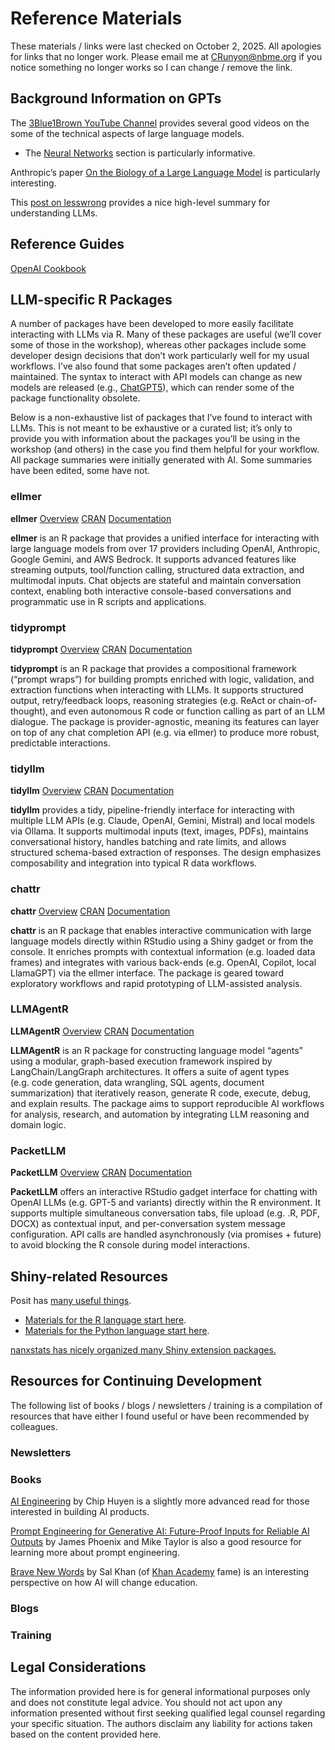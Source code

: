 # Reference Materials {#sec-ref-mats .unnumbered}

These materials / links were last checked on October 2, 2025. All apologies for links that no longer work. Please email me at [CRunyon@nbme.org](mailto:CRunyon@nbme.org) if you notice something no longer works so I can change / remove the link.
  
## Background Information on GPTs

The [3Blue1Brown YouTube Channel](https://www.youtube.com/c/3blue1brown){target="_blank"} provides several good videos on the some of the technical aspects of large language models.

* The [Neural Networks](https://www.youtube.com/playlist?list=PLZHQObOWTQDNU6R1_67000Dx_ZCJB-3pi){target="_blank"} section is particularly informative.

Anthropic's paper [On the Biology of a Large Language Model](https://transformer-circuits.pub/2025/attribution-graphs/biology.html){target="_blank"} is particularly interesting.

This [post on lesswrong](https://www.lesswrong.com/posts/XGHf7EY3CK4KorBpw/understanding-llms-insights-from-mechanistic){target="_blank"} provides a nice high-level summary for understanding LLMs.

## Reference Guides

[OpenAI Cookbook](https://cookbook.openai.com/){target="_blank"}

## LLM-specific R Packages {#sec-r-packages}

A number of packages have been developed to more easily facilitate interacting with LLMs via R. 
Many of these packages are useful (we'll cover some of those in the workshop), whereas other packages include some developer design decisions that don't work particularly well for my usual workflows. 
I've also found that some packages aren't often updated / maintained. 
The syntax to interact with API models can change as new models are released (e.g., [ChatGPT5](@sec-gpt5)), which can render some of the package functionality obsolete.

Below is a non-exhaustive list of packages that I've found to interact with LLMs. 
This is not meant to be exhaustive or a curated list; it's only to provide you with information about the packages you'll be using in the workshop (and others) in the case you find them helpful for your workflow.
All package summaries were initially generated with AI.
Some summaries have been edited, some have not.

### ellmer
**ellmer** [Overview](https://ellmer.tidyverse.org/){target="_blank"} [CRAN](https://cran.r-project.org/web/packages/ellmer/index.html){target="_blank"} [Documentation]( https://cran.r-project.org/web/packages/ellmer/refman/ellmer.html){target="_blank"}  

**ellmer** is an R package that provides a unified interface for interacting with large language models from over 17 providers including OpenAI, Anthropic, Google Gemini, and AWS Bedrock. It supports advanced features like streaming outputs, tool/function calling, structured data extraction, and multimodal inputs. Chat objects are stateful and maintain conversation context, enabling both interactive console-based conversations and programmatic use in R scripts and applications.

### tidyprompt
**tidyprompt** [Overview](https://github.com/KennispuntTwente/tidyprompt){target="_blank"} [CRAN](https://cran.r-project.org/web/packages/tidyprompt/index.html){target="_blank"} [Documentation](https://cran.r-project.org/web/packages/tidyprompt/refman/tidyprompt.html){target="_blank"}  

**tidyprompt** is an R package that provides a compositional framework (“prompt wraps”) for building prompts enriched with logic, validation, and extraction functions when interacting with LLMs. It supports structured output, retry/feedback loops, reasoning strategies (e.g. ReAct or chain-of-thought), and even autonomous R code or function calling as part of an LLM dialogue. The package is provider-agnostic, meaning its features can layer on top of any chat completion API (e.g. via ellmer) to produce more robust, predictable interactions.

### tidyllm
**tidyllm** [Overview](https://github.com/edubruell/tidyllm){target="_blank"} [CRAN](https://cran.r-project.org/web/packages/tidyllm/index.html){target="_blank"} [Documentation](https://cran.r-project.org/web/packages/tidyllm/refman/tidyllm.html){target="_blank"}  

**tidyllm** provides a tidy, pipeline-friendly interface for interacting with multiple LLM APIs (e.g. Claude, OpenAI, Gemini, Mistral) and local models via Ollama. It supports multimodal inputs (text, images, PDFs), maintains conversational history, handles batching and rate limits, and allows structured schema-based extraction of responses. The design emphasizes composability and integration into typical R data workflows.  

### chattr
**chattr** [Overview](https://mlverse.github.io/chattr/){target="_blank"} [CRAN](https://cran.r-project.org/web/packages/chattr/index.html){target="_blank"} [Documentation](https://cran.r-project.org/web/packages/chattr/refman/chattr.html){target="_blank"}  

**chattr** is an R package that enables interactive communication with large language models directly within RStudio using a Shiny gadget or from the console. It enriches prompts with contextual information (e.g. loaded data frames) and integrates with various back-ends (e.g. OpenAI, Copilot, local LlamaGPT) via the ellmer interface. The package is geared toward exploratory workflows and rapid prototyping of LLM-assisted analysis.  

### LLMAgentR
**LLMAgentR** [Overview](https://github.com/knowusuboaky/LLMAgentR){target="_blank"} [CRAN](https://cran.r-project.org/web/packages/LLMAgentR/index.html){target="_blank"} [Documentation](https://cran.r-project.org/web/packages/LLMAgentR/refman/LLMAgentR.html){target="_blank"}  

**LLMAgentR** is an R package for constructing language model “agents” using a modular, graph-based execution framework inspired by LangChain/LangGraph architectures. It offers a suite of agent types (e.g. code generation, data wrangling, SQL agents, document summarization) that iteratively reason, generate R code, execute, debug, and explain results. The package aims to support reproducible AI workflows for analysis, research, and automation by integrating LLM reasoning and domain logic.

### PacketLLM
**PacketLLM** [Overview](https://antoniczolgowski.r-universe.dev/PacketLLM){target="_blank"} [CRAN](https://cran.r-project.org/web/packages/PacketLLM/index.html){target="_blank"} [Documentation](https://cran.r-project.org/web/packages/PacketLLM/vignettes/PacketLLM-introduction.html){target="_blank"}  

**PacketLLM** offers an interactive RStudio gadget interface for chatting with OpenAI LLMs (e.g. GPT-5 and variants) directly within the R environment. It supports multiple simultaneous conversation tabs, file upload (e.g. .R, PDF, DOCX) as contextual input, and per-conversation system message configuration. API calls are handled asynchronously (via promises + future) to avoid blocking the R console during model interactions.

## Shiny-related Resources

Posit has [many useful things](https://shiny.posit.co/){target="_blank"}.

- [Materials for the R language start here](https://shiny.posit.co/r/getstarted/shiny-basics/lesson1/){target="_blank"}.
- [Materials for the Python language start here](https://shiny.posit.co/py/){target="_blank"}.

[nanxstats has nicely organized many Shiny extension packages.](https://github.com/nanxstats/awesome-shiny-extensions){target="_blank"}

## Resources for Continuing Development

The following list of books / blogs / newsletters / training is a compilation of resources that have either I found useful or have been recommended by colleagues.

### Newsletters

### Books

[AI Engineering](https://www.oreilly.com/library/view/ai-engineering/9781098166298/){target="_blank"} by Chip Huyen is a slightly more advanced read for those interested in building AI products.

[Prompt Engineering for Generative AI: Future-Proof Inputs for Reliable AI Outputs](https://www.oreilly.com/library/view/prompt-engineering-for/9781098153427/){target="_blank"} by James Phoenix and Mike Taylor is also a good resource for learning more about prompt engineering.

[Brave New Words](https://www.penguinrandomhouse.com/books/740806/brave-new-words-by-salman-khan/) by Sal Khan (of [Khan Academy](https://www.khanacademy.org/) fame) is an interesting perspective on how AI will change education.

### Blogs

### Training

## Legal Considerations

The information provided here is for general informational purposes only and does not constitute legal advice. You should not act upon any information presented without first seeking qualified legal counsel regarding your specific situation. The authors disclaim any liability for actions taken based on the content provided here.
